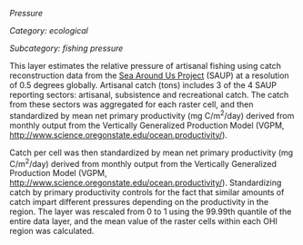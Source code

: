 *Pressure*

*Category: ecological*

*Subcategory: fishing pressure*

This layer estimates the relative pressure of artisanal fishing using catch reconstruction data from the [Sea Around Us Project](http://www.seaaroundus.org/) (SAUP) at a resolution of 0.5 degrees globally. Artisanal catch (tons) includes 3 of the 4 SAUP reporting sectors: artisanal, subsistence and recreational catch. The catch from these sectors was aggregated for each raster cell, and then standardized by mean net primary productivity (mg C/m^2^/day) derived from monthly output from the Vertically Generalized Production Model (VGPM, [http://www.science.oregonstate.edu/ocean.productivity/](http://www.science.oregonstate.edu/ocean.productivity/)). 

Catch per cell was then standardized by mean net primary productivity (mg C/m^2^/day) derived from monthly output from the Vertically Generalized Production Model (VGPM,  [http://www.science.oregonstate.edu/ocean.productivity/](http://www.science.oregonstate.edu/ocean.productivity/)). Standardizing catch by primary productivity controls for the fact that similar amounts of catch impart different pressures depending on the productivity in the region. The layer was rescaled from 0 to 1 using the 99.99th quantile of the entire data layer, and the mean value of the raster cells within each OHI region was calculated.